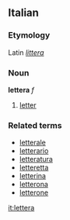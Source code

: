 ==Italian==
===Etymology===
Latin ''[[littera]]''
===Noun===
'''lettera''' ''f''

# [[letter]]

===Related terms===
*[[letterale]]
*[[letterario]]
*[[letteratura]]
*[[letteretta]]
*[[letterina]]
*[[letterona]]
*[[letterone]]

[[it:lettera]]